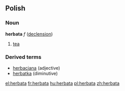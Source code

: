 ==Polish==
===Noun===
'''herbata''' ''f'' ([[Wiktionary Appendix:Polish hard feminine noun declension|declension]])
# [[tea]]

===Derived terms===
* [[herbaciana]] (adjective)
* [[herbatka]] (diminutive)

[[el:herbata]]
[[fr:herbata]]
[[hu:herbata]]
[[pl:herbata]]
[[zh:herbata]]